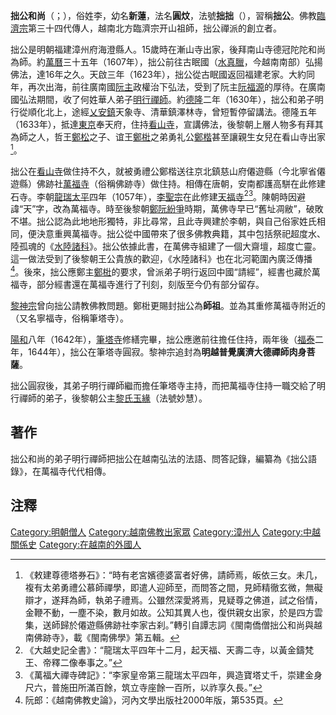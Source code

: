 '''拙公和尚'''（{{vie|v='''Chuyết Công Hòa Thượng'''|hn=拙公和尚}}；{{bd|1590年||1644年||catIdx=L李}}），俗姓李，幼名'''新蓮'''，法名'''圓炆'''，法號'''拙拙'''（{{vie|v='''Chuyết Chuyết'''|hn=拙拙}}），習稱'''拙公'''。佛教[[臨濟宗|臨濟宗]]第三十四代傳人，越南北方臨濟宗开山祖師，拙公禪派的創立者。

拙公是明朝福建漳州府海澄縣人。15歲時在漸山寺出家，後拜南山寺德冠陀陀和尚為師。約[[萬曆|萬曆]]三十五年（1607年），拙公前往古眠國（[[水真臘|水真臘]]，今越南南部）弘揚佛法，達16年之久。天啟三年（1623年），拙公從古眠國返回福建老家。大約同年，再次出海，前往廣南國[[阮主|阮主]]政權治下弘法，受到了阮主[[阮福源|阮福源]]的厚待。在廣南國弘法期間，收了何姓華人弟子[[明行禪師|明行禪師]]。約[[德隆|德隆]]二年（1630年），拙公和弟子明行從順化北上，途經[[乂安鎮|乂安鎮]]天象寺、清華鎮澤林寺，曾短暫停留講法。德隆五年（1633年），抵達[[河內|東京]]奉天府，住持[[看山寺|看山寺]]，宣講佛法，後黎朝上層人物多有拜其為師之人，哲王[[鄭松|鄭松]]之子、谊王[[鄭梉|鄭梉]]之弟勇礼公[[鄭楷_(勇禮公)|鄭楷]]甚至讓親生女兒在看山寺出家<ref>《敕建尊德塔券石》：“時有老宮嬪德婆富者好佛，請師焉，皈依三女。未几，複有太弟勇禮公慕師禪學，即遣人迎師至，而問答之間，見師精徹玄微，無礙辯才，遂拜為師，執弟子禮焉。公雖然深愛將焉，見疑尊之佛道，試之俗情，金鞭不動，一塵不染，數月如故。公知其異人也，復供親女出家，於是四方雲集，送師歸於僊遊縣佛跡社李家古刹。”轉引自譚志詞《閩南僑僧拙公和尚與越南佛跡寺》，載《閩南佛學》第五輯。</ref>。

拙公在[[看山寺|看山寺]]做住持不久，就被勇禮公鄭楷送往京北鎮慈山府僊遊縣（今北寧省僊遊縣）佛跡社[[萬福寺|萬福寺]]（俗稱佛跡寺）做住持。相傳在唐朝，安南都護高駢在此修建石寺。李朝[[龍瑞太平|龍瑞太平]]四年（1057年），[[李聖宗|李聖宗]]在此修建[[天福寺|天福寺]]<ref>《大越史記全書》：“龍瑞太平四年十二月，起天福、天壽二寺，以黃金鑄梵王、帝釋二像奉事之。”</ref><ref>《萬福大禪寺碑記》：“李家皇帝第三龍瑞太平四年，興造寶塔丈千，崇建金身尺六，普施田所滿百餘，筑立寺座餘一百所，以祚享久長。”</ref>。陳朝時因避諱“天”字，改為萬福寺。時至後黎朝[[鄭阮紛爭|鄭阮紛爭]]時期，萬佛寺早已“舊址凋敝”，破敗不堪。拙公認為此地地形獨特，非比尋常，且此寺興建於李朝，與自己俗家姓氏相同，便決意重興萬福寺。拙公從中國帶來了很多佛教典籍，其中包括祭祀超度水、陸孤魂的《[[水陸諸科|水陸諸科]]》。拙公依據此書，在萬佛寺組建了一個大齋壇，超度亡靈。這一做法受到了後黎朝王公貴族的歡迎，《水陸諸科》也在北河範圍內廣泛傳播<ref>阮郎：《越南佛教史論》，河內文學出版社2000年版，第535頁。</ref>。後來，拙公應鄭主[[鄭梉|鄭梉]]的要求，曾派弟子明行返回中國“請經”，經書也藏於萬福寺，部分經書還在萬福寺進行了刊刻，刻版至今仍有部分留存。

[[黎神宗|黎神宗]]曾向拙公請教佛教問題。鄭梉更賜封拙公為'''師祖'''。並為其重修萬福寺附近的{{link-en|筆塔寺|Bút Tháp Temple|少林寺}}（又名寧福寺，俗稱筆塔寺）。

[[陽和|陽和]]八年（1642年），[[筆塔寺|筆塔寺]]修繕完畢，拙公應邀前往擔任住持，兩年後（[[福泰|福泰]]二年，1644年），拙公在筆塔寺圓寂。黎神宗追封為'''明越普覺廣濟大德禪師肉身菩薩'''。

拙公圓寂後，其弟子明行禪師繼而擔任筆塔寺主持，而把萬福寺住持一職交給了明行禪師的弟子，後黎朝公主[[黎氏玉緣|黎氏玉緣]]（法號妙慧）。

==著作==
拙公和尚的弟子明行禪師把拙公在越南弘法的法語、問答記錄，編纂為《拙公語錄》，在萬福寺代代相傳。

==注釋==
{{reflist}}

[[Category:明朝僧人|Category:明朝僧人]]
[[Category:越南佛教出家眾|Category:越南佛教出家眾]]
[[Category:漳州人|Category:漳州人]]
[[Category:中越關係史|Category:中越關係史]]
[[Category:在越南的外國人|Category:在越南的外國人]]
